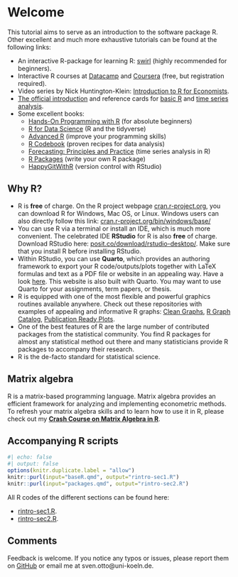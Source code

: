# Welcome {-}

This tutorial aims to serve as an introduction to the software package R.
Other excellent and much more exhaustive tutorials can be found at the following links:

-   An interactive R-package for learning R: [swirl](https://swirlstats.com/) (highly recommended for beginners).
-   Interactive R courses at [Datacamp](https://www.datacamp.com/courses/free-introduction-to-r) and [Coursera](https://www.coursera.org/learn/r-programming) (free, but registration required).
-   Video series by Nick Huntington-Klein: [Introduction to R for Economists](https://www.youtube.com/watch?v=kD1qq5tBrLg&list=PLcTBLulJV_AIuXCxr__V8XAzWZosMQIfW).
-   [The official introduction](https://cran.r-project.org/doc/manuals/r-release/R-intro.pdf) and reference cards for [basic R](http://cran.r-project.org/doc/contrib/refcard.pdf) and [time series analysis](https://cran.r-project.org/doc/contrib/Ricci-refcard-ts.pdf).
-   Some excellent books:
    -   [Hands-On Programming with R](https://rstudio-education.github.io/hopr/) (for absolute beginners)
    -   [R for Data Science](https://r4ds.hadley.nz/) (R and the tidyverse)
    -   [Advanced R](https://adv-r.hadley.nz/) (improve your programming skills)
    -   [R Codebook](https://rc2e.com/) (proven recipes for data analysis)
    -   [Forecasting: Principles and Practice](https://otexts.com/fpp3/) (time series analysis in R)
    -   [R Packages](https://r-pkgs.org/) (write your own R package)
    -   [HappyGitWithR](https://happygitwithr.com/) (version control with RStudio)

## Why R?

-   R is **free** of charge. On the R project webpage [cran.r-project.org](https://cran.r-project.org/), you can download R for Windows, Mac OS, or Linux. Windows users can also directly follow this link: [cran.r-project.org/bin/windows/base/](https://cran.r-project.org/bin/windows/base/)
-   You can use R via a terminal or install an IDE, which is much more convenient. The celebrated IDE **RStudio** for R is also **free** of charge. Download RStudio here: [posit.co/download/rstudio-desktop/](https://posit.co/download/rstudio-desktop/). Make sure that you install R before installing RStudio.
-   Within RStudio, you can use **Quarto**, which provides an authoring framework to export your R code/outputs/plots together with LaTeX formulas and text as a PDF file or website in an appealing way. Have a look [here](https://quarto.org/docs/get-started/hello/rstudio.html). 
This website is also built with Quarto.
You may want to use Quarto for your assignments, term papers, or thesis.
-   R is equipped with one of the most flexible and powerful graphics routines available anywhere. Check out these repositories with examples of appealing and informative R graphs: [Clean Graphs](http://shinyapps.org/apps/RGraphCompendium/index.php), [R Graph Catalog](https://shiny.srvanderplas.com/r-graph-catalog/), [Publication Ready Plots](http://www.sthda.com/english/rpkgs/ggpubr/).
-   One of the best features of R are the large number of contributed packages from the statistical community.
You find R packages for almost any statistical method out there and many statisticians provide R packages to accompany their research.
-   R is the de-facto standard for statistical science.


## Matrix algebra

R is a matrix-based programming language. 
Matrix algebra provides an efficient framework for analyzing and implementing econometric methods.
To refresh your matrix algebra skills and to learn how to use it in R, please check out my [**Crash Course on Matrix Algebra in R**](https://matrix.svenotto.com/).



## Accompanying R scripts

```r
#| echo: false
#| output: false
options(knitr.duplicate.label = "allow")
knitr::purl(input="baseR.qmd", output="rintro-sec1.R")
knitr::purl(input="packages.qmd", output="rintro-sec2.R")
```

All R codes of the different sections can be found here:

- [rintro-sec1.R](https://rintro.svenotto.com/rintro-sec1.R).
- [rintro-sec2.R](https://rintro.svenotto.com/rintro-sec2.R).


## Comments

Feedback is welcome. If you notice any typos or issues, please report them on [GitHub](https://github.com/ottosven/rintro/issues/new) or email me at sven.otto@uni-koeln.de.
